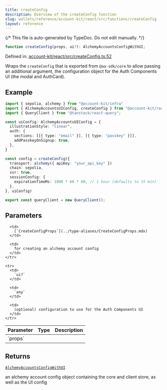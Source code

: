 ```yaml
---
title: createConfig
description: Overview of the createConfig function
slug: wallets/reference/account-kit/react/src/functions/createConfig
layout: reference
---
```


{/* This file is auto-generated by TypeDoc. Do not edit manually. */}

```ts
function createConfig(props, ui?): AlchemyAccountsConfigWithUI;
```

Defined in: [account-kit/react/src/createConfig.ts:52](https://github.com/alchemyplatform/aa-sdk/blob/9df5be8c23af4e472bcb503c17766b16da0ad87d/account-kit/react/src/createConfig.ts#L52)

Wraps the `createConfig` that is exported from `@aa-sdk/core` to allow passing
an additional argument, the configuration object for the Auth Components UI
(the modal and AuthCard).

## Example

```ts
import { sepolia, alchemy } from "@account-kit/infra"
import { AlchemyAccountsUIConfig, createConfig } from "@account-kit/react"
import { QueryClient } from "@tanstack/react-query";

const uiConfig: AlchemyAccountsUIConfig = {
  illustrationStyle: "linear",
  auth: {
    sections: [[{ type: "email" }], [{ type: "passkey" }]],
    addPasskeyOnSignup: true,
  },
}

const config = createConfig({
  transport: alchemy({ apiKey: "your_api_key" })
  chain: sepolia,
  ssr: true,
  sessionConfig: {
    expirationTimeMs: 1000 * 60 * 60, // 1 hour (defaults to 15 min)
  },
}, uiConfig)

export const queryClient = new QueryClient();
```

## Parameters

<table>
  <thead>
    <tr>
      <th align="left">Parameter</th>
      <th align="left">Type</th>
      <th align="left">Description</th>
    </tr>
  </thead>

  <tbody>
    <tr>
      <td>
        `props`
      </td>

      <td>
        [`CreateConfigProps`](../type-aliases/CreateConfigProps.mdx)
      </td>

      <td>
        for creating an alchemy account config
      </td>
    </tr>

    <tr>
      <td>
        `ui?`
      </td>

      <td>
        `any`
      </td>

      <td>
        (optional) configuration to use for the Auth Components UI
      </td>
    </tr>

  </tbody>
</table>

## Returns

[`AlchemyAccountsConfigWithUI`](../type-aliases/AlchemyAccountsConfigWithUI.mdx)

an alchemy account config object containing the core and client store, as well as the UI config
